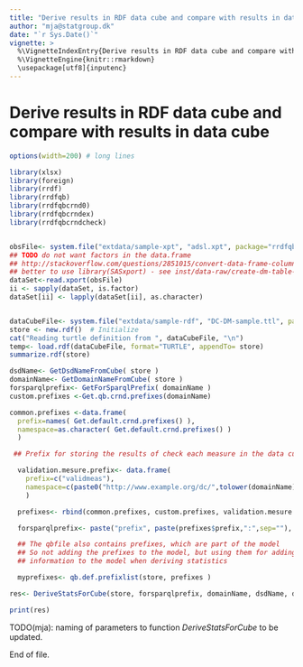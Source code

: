 ```yaml
---
title: "Derive results in RDF data cube and compare with results in data cube"
author: "mja@statgroup.dk"
date: "`r Sys.Date()`"
vignette: >
  %\VignetteIndexEntry{Derive results in RDF data cube and compare with results in data cube}
  %\VignetteEngine{knitr::rmarkdown}
  \usepackage[utf8]{inputenc}
---
```


# Derive results in RDF data cube and compare with results in data cube


```r
options(width=200) # long lines

library(xlsx)
library(foreign)
library(rrdf)
library(rrdfqb)
library(rrdfqbcrnd0)
library(rrdfqbcrndex)
library(rrdfqbcrndcheck)


obsFile<- system.file("extdata/sample-xpt", "adsl.xpt", package="rrdfqbcrndex")
## TODO do not want factors in the data.frame
## http://stackoverflow.com/questions/2851015/convert-data-frame-columns-from-factors-to-characters
## better to use library(SASxport) - see inst/data-raw/create-dm-table-as-csv.Rmd
dataSet<-read.xport(obsFile)
ii <- sapply(dataSet, is.factor)
dataSet[ii] <- lapply(dataSet[ii], as.character)


dataCubeFile<- system.file("extdata/sample-rdf", "DC-DM-sample.ttl", package="rrdfqbcrndex")
store <- new.rdf()  # Initialize
cat("Reading turtle definition from ", dataCubeFile, "\n")
temp<- load.rdf(dataCubeFile, format="TURTLE", appendTo= store)
summarize.rdf(store)

dsdName<- GetDsdNameFromCube( store )
domainName<- GetDomainNameFromCube( store )
forsparqlprefix<- GetForSparqlPrefix( domainName )
custom.prefixes <-Get.qb.crnd.prefixes(domainName)

common.prefixes <-data.frame(
  prefix=names( Get.default.crnd.prefixes() ),
  namespace=as.character( Get.default.crnd.prefixes() )
  )

 ## Prefix for storing the results of check each measure in the data cube

  validation.mesure.prefix<- data.frame(
    prefix=c("validmeas"),
    namespace=c(paste0("http://www.example.org/dc/",tolower(domainName),"/validmeas/"))
    )

  prefixes<- rbind(common.prefixes, custom.prefixes, validation.mesure.prefix)

  forsparqlprefix<- paste("prefix", paste(prefixes$prefix,":",sep=""), paste("<",prefixes$namespace,">",sep=""),sep=" ",collapse="\n")

  ## The qbfile also contains prefixes, which are part of the model
  ## So not adding the prefixes to the model, but using them for adding further
  ## information to the model when deriving statistics

  myprefixes<- qb.def.prefixlist(store, prefixes )

res<- DeriveStatsForCube(store, forsparqlprefix, domainName, dsdName, dataSet, deriveMeasureList=NULL, checkOnly=FALSE, myprefixes=myprefixes, filterexpr=" " ) 

print(res)

```

TODO(mja): naming of parameters to function _DeriveStatsForCube_ to be updated.


End of file.
